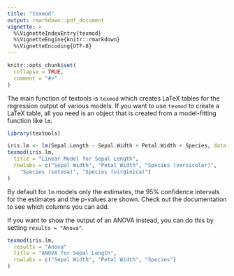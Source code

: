 ```yaml
---
title: "texmod"
output: rmarkdown::pdf_document
vignette: >
  %\VignetteIndexEntry{texmod}
  %\VignetteEngine{knitr::rmarkdown}
  %\VignetteEncoding{UTF-8}
---
```


```r
knitr::opts_chunk$set(
  collapse = TRUE,
  comment = "#>"
)
```

The main function of textools is `texmod` which creates LaTeX tables for the regression output of various models. If you want to use `texmod` to create a LaTeX table, all you need is an object that is created from a model-fitting function like `lm`. 

```r
library(textools)

iris.lm <- lm(Sepal.Length ~ Sepal.Width + Petal.Width + Species, data = iris)
texmod(iris.lm,
  title = "Linear Model for Sepal Length",
  rowlabs = c("Sepal Width", "Petal Width", "Species (versicolor)",
    "Species (setosa)", "Species (virginica)")
)
```

By default for `lm` models only the estimates, the 95% confidence intervals for the estimates and the p-values are shown. Check out the documentation to see which columns you can add.

If you want to show the output of an ANOVA instead, you can do this by setting `results = "Anova"`.

```r
texmod(iris.lm,
  results = "Anova"
  title = "ANOVA for Sepal Length",
  rowlabs = c("Sepal Width", "Petal Width", "Species")
)
```
